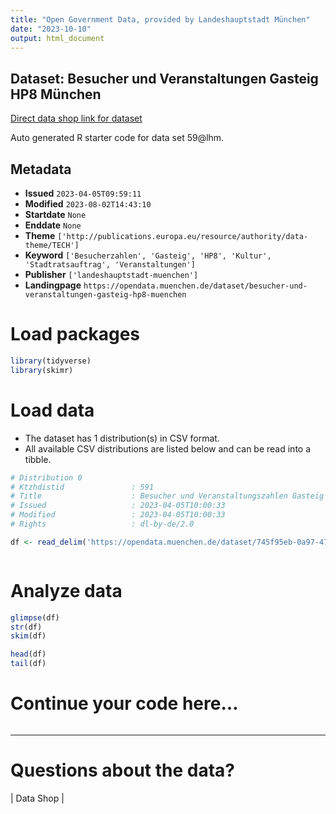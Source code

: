 ```yaml
---
title: "Open Government Data, provided by Landeshauptstadt München"
date: "2023-10-10"
output: html_document
---
```


## Dataset: Besucher und Veranstaltungen Gasteig HP8 München

[Direct data shop link for dataset](https://opendata.muenchen.de/dataset/besucher-und-veranstaltungen-gasteig-hp8-muenchen)

Auto generated R starter code for data set 59@lhm.

## Metadata

- **Issued** `2023-04-05T09:59:11`
- **Modified** `2023-08-02T14:43:10`
- **Startdate** `None`
- **Enddate** `None`
- **Theme** `['http://publications.europa.eu/resource/authority/data-theme/TECH']`
- **Keyword** `['Besucherzahlen', 'Gasteig', 'HP8', 'Kultur', 'Stadtratsauftrag', 'Veranstaltungen']`
- **Publisher** `['landeshauptstadt-muenchen']`
- **Landingpage** `https://opendata.muenchen.de/dataset/besucher-und-veranstaltungen-gasteig-hp8-muenchen`


# Load packages

```r

library(tidyverse)
library(skimr)

```

# Load data

-   The dataset has 1 distribution(s) in CSV format.
-   All available CSV distributions are listed below and can be read into a tibble.

```r

# Distribution 0
# Ktzhdistid               : 591
# Title                    : Besucher und Veranstaltungszahlen Gasteig  HP8 München
# Issued                   : 2023-04-05T10:00:33
# Modified                 : 2023-04-05T10:00:33
# Rights                   : dl-by-de/2.0

df <- read_delim('https://opendata.muenchen.de/dataset/745f95eb-0a97-4741-bffc-c8d23a190299/resource/cd89279a-7a70-4786-bcb1-3fc7b14f6752/download/datensaetze-gasteig.csv')



```

# Analyze data

```r

glimpse(df)
str(df)
skim(df)

head(df)
tail(df)

```

# Continue your code here...

```r

```

------------------------------------------------------------------------

# Questions about the data?

 | Data Shop | 
